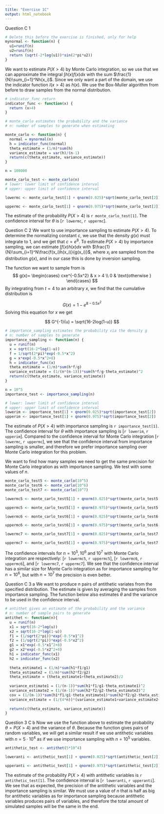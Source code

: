 ---
title: "Exercise 1C"
output: html_notebook
---
Question C 1
```{r}
# Delete this before the exercise is finished, only for help 
mynormal <- function(n) {
  u1=runif(n)
  u2=runif(n)
  return (sqrt(-2*log(u1))*sin(2*pi*u2))
}
```


We want to estimate $P(X>4)$ by Monte Carlo integration, so we use that we can approximate the integral $\int h(x)f(x)dx$ with the sum $\frac{1}{N}\sum_{i=1}^Nh(x_i)$. Since we only want a part of the domain, we use the indicator function $I(x>4)$ as $h(x)$. We use the Box-Muller algorithm from before to draw samples from the normal distribution. 

```{r}
# indicator_func return
indicator_func <- function(x) {
  return (x>4)
}

# monte_carlo estimates the probability and the variance
# n: number of samples to generate when estimating

monte_carlo <- function(n) {
  normal = mynormal(n)
  h = indicator_func(normal)
  theta_estimate = (1/n)*sum(h)
  variance_estimate = var(h)/(n-1)
  return(c(theta_estimate, variance_estimate))
}

n = 100000

monte_carlo_test <- monte_carlo(n)
# lower: lower limit of confidence interval
# upper: upper limit of confidence interval

lowermc <- monte_carlo_test[1] + qnorm(0.025)*sqrt(monte_carlo_test[2])

uppermc <- monte_carlo_test[1] + qnorm(0.975)*sqrt(monte_carlo_test[2])

```
The estimate of the probability $P(X>4)$ is `r monte_carlo_test[1]`. The confidence interval for $\theta$ is [`r lowermc`, `r uppermc`].

Question C 2
We want to use importance sampling to estimate $P(X>4)$. To determine the normalizing constant $c$, we use that the density $g(x)$ must integrate to 1, and we get that $c = e^8$. To estimate $P(X>4)$ by importance sampling, we can estimate $\int f(x)h(x)dx$ with $\frac{1}{N}\sum_{i=1}^N\frac{f(x_i)h(x_i)}{g(x_i)}$, where $x_i$ are sampled from the distribution $g(x)$, and in our case this is done by inversion sampling. 

The function we want to sample from is 
$$
g(x)= \begin{cases} 
      cxe^{-0.5x^2} &  x > 4 \\
      0 & \text{otherwise }
   \end{cases}
$$
By integrating from $t=4$ to an arbitrary $x$, we find that the cumulative distribution is 

$$
G(x) = 1-e^{8-0.5x^2}
$$
Solving this equation for $x$ we get

$$
G^{-1}(u) = \sqrt{16-2log(1-u)}
$$
```{r}
# importance_sampling estimates the probability via the density g
# n: number of samples to generate
importance_sampling <- function(n) {
  u = runif(n)
  x = sqrt(16-2*log(1-u))
  f = 1/sqrt(2*pi)*exp(-0.5*x^2)
  g = x*exp(-0.5*x^2+8)
  h = indicator_func(x)
  theta_estimate = (1/n)*sum(h*f/g)
  variance_estimate = (1/(n*(n-1)))*sum(h*f/g-theta_estimate)^2
  return(c(theta_estimate, variance_estimate))
}

n = 10^5
importance_test <- importance_sampling(n)

# lower: lower limit of confidence interval
# upper: upper limit of confidence interval
lowerim <- importance_test[1] + qnorm(0.025)*sqrt(importance_test[2])
upperim <- importance_test[1] + qnorm(0.975)*sqrt(importance_test[2])
```
The estimate of $P(X>4)$ with importance sampling is `r importance_test[1]`. The confidence interval for $\theta$ with importance sampling is [`r lowerim`, `r upperim`]. Compared to the confidence interval for Monte Carlo integration [`r lowermc`, `r uppermc`], we see that the confidence interval from importance sampling is smaller, and therefore we prefer importance sampling over Monte Carlo integration for this problem. 

We want to find how many samples we need to get the same precision for Monte Carlo integration as with importance sampling. We test with some values of $n$.
```{r}
monte_carlo_test5 <- monte_carlo(10^5)
monte_carlo_test6 <- monte_carlo(10^6)
monte_carlo_test7 <- monte_carlo(10^7)

lowermc5 <- monte_carlo_test5[1] + qnorm(0.025)*sqrt(monte_carlo_test5[2])

uppermc5 <- monte_carlo_test5[1] + qnorm(0.975)*sqrt(monte_carlo_test5[2])

lowermc6 <- monte_carlo_test6[1] + qnorm(0.025)*sqrt(monte_carlo_test6[2])

uppermc6 <- monte_carlo_test6[1] + qnorm(0.975)*sqrt(monte_carlo_test6[2])

lowermc7 <- monte_carlo_test7[1] + qnorm(0.025)*sqrt(monte_carlo_test7[2])

uppermc7 <- monte_carlo_test5[1] + qnorm(0.975)*sqrt(monte_carlo_test7[2])
```
The confidence intervals for $n = 10^5, 10^6$ and $10^7$ with Monte Carlo integration are respectively: [`r lowermc5`, `r uppermc5`], [`r lowermc6`, `r uppermc6`], and [`r lowermc7`, `r uppermc7`]. We see that the confidence interval has a similar size for Monte Carlo integration as for importance sampling for $n = 10^6$, but with $n = 10^7$ the precision is even better. 

Question C 3 a
We want to produce $n$ pairs of antithetic variates from the specified distribution. The estimate is given by averaging the samples from importance sampling. The function below also estimates $\theta$ and the variance to be used in the confidence interval. 

```{r}
# antithet gives an estimate of the probability and the variance 
# n: number of sample pairs to generate
antithet <- function(n){
  u = runif(n)
  x1 = sqrt(16-2*log(u)) 
  x2 = sqrt(16-2*log(1-u))
  f1 = (1/sqrt(2*pi))*exp(-0.5*x1^2) 
  f2 = (1/sqrt(2*pi))*exp(-0.5*x2^2)
  g1 = x1*exp(-0.5*x1^2+8) 
  g2 = x2*exp(-0.5*x2^2+8)
  h1 = indicator_func(x1)
  h2 = indicator_func(x2)
  
  theta_estimate1 = (1/n)*sum(h1*f1/g1)
  theta_estimate2 = (1/n)*sum(h2*f2/g2)
  theta_estimate = (theta_estimate1+theta_estimate2)/2
  
  variance_estimate1 = (1/(n-1))*sum(h1*f1/g1-theta_estimate1)^2
  variance_estimate2 = (1/(n-1))*sum(h2*f2/g2-theta_estimate2)^2
  cov = (1/(n-1))*sum(h1*f1/g1-theta_estimate1)*sum(h2*f2/g2-theta_estimate2)
  variance_estimate = (1/(4*n))*(variance_estimate1+variance_estimate2+2*cov)
  
  return(c(theta_estimate, variance_estimate))
}
```

Question 3 C b
Now we use the function above to estimate the probability $\theta = P(X>4)$ and the variance of $\theta$. Because the function gives pairs of random variables, we will get a similar result if we use antithetic variables with $n = 5\cdot10^4$ as if we use importance sampling with $n = 10^5$ variables. 

```{r}
antithetic_test <- antithet(5*10^4)

loweranti <- antithetic_test[1] + qnorm(0.025)*sqrt(antithetic_test[2])

upperanti <- antithetic_test[1] + qnorm(0.975)*sqrt(antithetic_test[2])
```
The estimate of the probability $P(X>4)$ with antithetic variables is `r antithetic_test[1]`. The confidence interval is [`r loweranti`, `r upperanti`]. We see that as expected, the precision of the antithetic variables and the importance sampling is similar. We must use a value of $n$ that is half as big for antithetic variables as for importance sampling because antithetic variables produces pairs of variables, and therefore the total amount of simulated samples will be the same in the end. 
